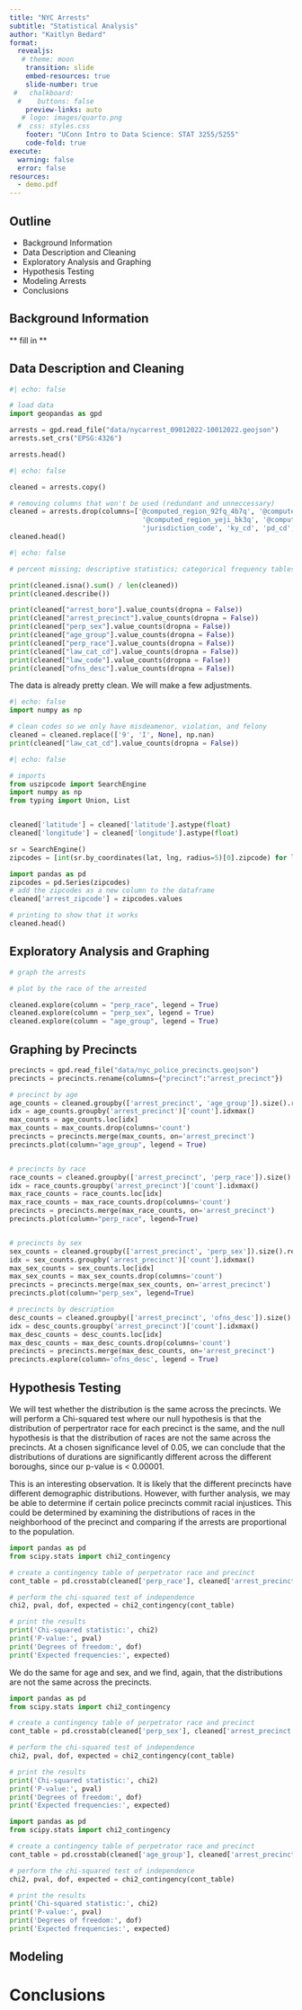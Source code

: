 ```yaml
---
title: "NYC Arrests"
subtitle: "Statistical Analysis"
author: "Kaitlyn Bedard"
format:
  revealjs:
   # theme: moon
    transition: slide 
    embed-resources: true
    slide-number: true
 #   chalkboard: 
  #    buttons: false
    preview-links: auto
   # logo: images/quarto.png
  #  css: styles.css
    footer: "UConn Intro to Data Science: STAT 3255/5255"
    code-fold: true
execute:
  warning: false
  error: false
resources:
  - demo.pdf
---
```



## Outline 
- Background Information
- Data Description and Cleaning
- Exploratory Analysis and Graphing
- Hypothesis Testing
- Modeling Arrests 
- Conclusions

## Background Information
** fill in **



## Data Description and Cleaning
```python
#| echo: false

# load data
import geopandas as gpd

arrests = gpd.read_file("data/nycarrest_09012022-10012022.geojson")
arrests.set_crs("EPSG:4326")

arrests.head()
```

```python
#| echo: false

cleaned = arrests.copy()

# removing columns that won't be used (redundant and unneccessary)
cleaned = arrests.drop(columns=['@computed_region_92fq_4b7q', '@computed_region_efsh_h5xi', '@computed_region_sbqj_enih',
                                 '@computed_region_yeji_bk3q', '@computed_region_f5dn_yrer', 'arrest_key', 'x_coord_cd', 'y_coord_cd',
                                 'jurisdiction_code', 'ky_cd', 'pd_cd', 'pd_desc', 'arrest_date'])
cleaned.head()
```

```python
#| echo: false

# percent missing; descriptive statistics; categorical frequency tables

print(cleaned.isna().sum() / len(cleaned))
print(cleaned.describe())

print(cleaned["arrest_boro"].value_counts(dropna = False))
print(cleaned["arrest_precinct"].value_counts(dropna = False))
print(cleaned["perp_sex"].value_counts(dropna = False))
print(cleaned["age_group"].value_counts(dropna = False))
print(cleaned["perp_race"].value_counts(dropna = False))
print(cleaned["law_cat_cd"].value_counts(dropna = False))
print(cleaned["law_code"].value_counts(dropna = False))
print(cleaned["ofns_desc"].value_counts(dropna = False))
```


The data is already pretty clean. We will make a few adjustments.

```python
#| echo: false
import numpy as np 

# clean codes so we only have misdeamenor, violation, and felony
cleaned = cleaned.replace(['9', 'I', None], np.nan)
print(cleaned["law_cat_cd"].value_counts(dropna = False))
```

```python
#| echo: false

# imports 
from uszipcode import SearchEngine
import numpy as np
from typing import Union, List


cleaned['latitude'] = cleaned['latitude'].astype(float)
cleaned['longitude'] = cleaned['longitude'].astype(float)

sr = SearchEngine()
zipcodes = [int(sr.by_coordinates(lat, lng, radius=5)[0].zipcode) for lat, lng in zip(cleaned['latitude'],cleaned['longitude'])]

```

```python
import pandas as pd
zipcodes = pd.Series(zipcodes)
# add the zipcodes as a new column to the dataframe
cleaned['arrest_zipcode'] = zipcodes.values

# printing to show that it works
cleaned.head()
```

## Exploratory Analysis and Graphing

```python
# graph the arrests

# plot by the race of the arrested

cleaned.explore(column = "perp_race", legend = True)
cleaned.explore(column = "perp_sex", legend = True)
cleaned.explore(column = "age_group", legend = True)
```


## Graphing by Precincts

```python
precincts = gpd.read_file("data/nyc_police_precincts.geojson")
precincts = precincts.rename(columns={"precinct":"arrest_precinct"})

# precinct by age
age_counts = cleaned.groupby(['arrest_precinct', 'age_group']).size().reset_index(name='count')
idx = age_counts.groupby('arrest_precinct')['count'].idxmax()
max_counts = age_counts.loc[idx]
max_counts = max_counts.drop(columns='count')
precincts = precincts.merge(max_counts, on='arrest_precinct')
precincts.plot(column="age_group", legend = True)


# precincts by race
race_counts = cleaned.groupby(['arrest_precinct', 'perp_race']).size().reset_index(name='count')
idx = race_counts.groupby('arrest_precinct')['count'].idxmax()
max_race_counts = race_counts.loc[idx]
max_race_counts = max_race_counts.drop(columns='count')
precincts = precincts.merge(max_race_counts, on='arrest_precinct')
precincts.plot(column="perp_race", legend=True)


# precincts by sex
sex_counts = cleaned.groupby(['arrest_precinct', 'perp_sex']).size().reset_index(name='count')
idx = sex_counts.groupby('arrest_precinct')['count'].idxmax()
max_sex_counts = sex_counts.loc[idx]
max_sex_counts = max_sex_counts.drop(columns='count')
precincts = precincts.merge(max_sex_counts, on='arrest_precinct')
precincts.plot(column="perp_sex", legend=True)

# precincts by description
desc_counts = cleaned.groupby(['arrest_precinct', 'ofns_desc']).size().reset_index(name='count')
idx = desc_counts.groupby('arrest_precinct')['count'].idxmax()
max_desc_counts = desc_counts.loc[idx]
max_desc_counts = max_desc_counts.drop(columns='count')
precincts = precincts.merge(max_desc_counts, on='arrest_precinct')
precincts.explore(column='ofns_desc', legend = True)
```

## Hypothesis Testing
We will test whether the distribution is the same across the precincts. We will perform a Chi-squared test where our null hypothesis is that the distribution of perpertrator race for each precinct
is the same, and the null hypothesis is that the distribution of races are not the same across 
the precincts. At a chosen significance level of 0.05, we can conclude that the distributions of 
durations are significantly different across the different boroughs, since our 
p-value is < 0.00001. 

This is an interesting observation. It is likely that the different precincts have different demographic distributions. However, with further analysis, we may be able to determine if certain police precincts commit racial injustices. This could be determined by examining the distributions of races in the neighborhood of the precinct and comparing if the arrests are proportional to the population.

```python
import pandas as pd
from scipy.stats import chi2_contingency

# create a contingency table of perpetrator race and precinct
cont_table = pd.crosstab(cleaned['perp_race'], cleaned['arrest_precinct'], margins=True)

# perform the chi-squared test of independence
chi2, pval, dof, expected = chi2_contingency(cont_table)

# print the results
print('Chi-squared statistic:', chi2)
print('P-value:', pval)
print('Degrees of freedom:', dof)
print('Expected frequencies:', expected)
```

We do the same for age and sex, and we find, again, that the distributions are not the same across the precincts.

```python
import pandas as pd
from scipy.stats import chi2_contingency

# create a contingency table of perpetrator race and precinct
cont_table = pd.crosstab(cleaned['perp_sex'], cleaned['arrest_precinct'], margins=True)

# perform the chi-squared test of independence
chi2, pval, dof, expected = chi2_contingency(cont_table)

# print the results
print('Chi-squared statistic:', chi2)
print('P-value:', pval)
print('Degrees of freedom:', dof)
print('Expected frequencies:', expected)
```


```python
import pandas as pd
from scipy.stats import chi2_contingency

# create a contingency table of perpetrator race and precinct
cont_table = pd.crosstab(cleaned['age_group'], cleaned['arrest_precinct'], margins=True)

# perform the chi-squared test of independence
chi2, pval, dof, expected = chi2_contingency(cont_table)

# print the results
print('Chi-squared statistic:', chi2)
print('P-value:', pval)
print('Degrees of freedom:', dof)
print('Expected frequencies:', expected)
```
## Modeling

# Conclusions